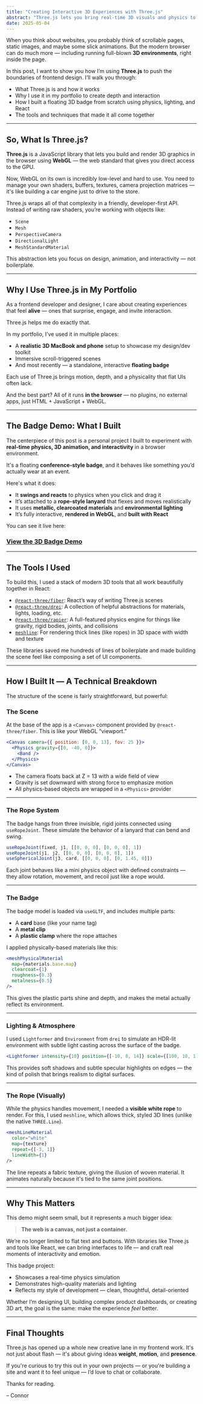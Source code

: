 ```yaml
---
title: "Creating Interactive 3D Experiences with Three.js"
abstract: "Three.js lets you bring real-time 3D visuals and physics to the browser. In this post, I explain how I used it in my portfolio and walk through the design and development of a fully interactive 3D badge demo — built with React, shaders, and physics."
date: 2025-05-04
---
```


When you think about websites, you probably think of scrollable pages, static images, and maybe some slick animations. But the modern browser can do much more — including running full-blown **3D environments**, right inside the page.

In this post, I want to show you how I’m using **Three.js** to push the boundaries of frontend design. I’ll walk you through:
- What Three.js is and how it works
- Why I use it in my portfolio to create depth and interaction
- How I built a floating 3D badge from scratch using physics, lighting, and React
- The tools and techniques that made it all come together

---

## So, What Is Three.js?

**Three.js** is a JavaScript library that lets you build and render 3D graphics in the browser using **WebGL** — the web standard that gives you direct access to the GPU.

Now, WebGL on its own is incredibly low-level and hard to use. You need to manage your own shaders, buffers, textures, camera projection matrices — it's like building a car engine just to drive to the store.

Three.js wraps all of that complexity in a friendly, developer-first API. Instead of writing raw shaders, you’re working with objects like:

- `Scene`
- `Mesh`
- `PerspectiveCamera`
- `DirectionalLight`
- `MeshStandardMaterial`

This abstraction lets you focus on design, animation, and interactivity — not boilerplate.

---

## Why I Use Three.js in My Portfolio

As a frontend developer and designer, I care about creating experiences that feel **alive** — ones that surprise, engage, and invite interaction.

Three.js helps me do exactly that.

In my portfolio, I’ve used it in multiple places:
- A **realistic 3D MacBook and phone** setup to showcase my design/dev toolkit
- Immersive scroll-triggered scenes
- And most recently — a standalone, interactive **floating badge**

Each use of Three.js brings motion, depth, and a physicality that flat UIs often lack.

And the best part? All of it runs **in the browser** — no plugins, no external apps, just HTML + JavaScript + WebGL.

---

## The Badge Demo: What I Built

The centerpiece of this post is a personal project I built to experiment with **real-time physics, 3D animation, and interactivity** in a browser environment.

It's a floating **conference-style badge**, and it behaves like something you’d actually wear at an event.

Here's what it does:
- It **swings and reacts** to physics when you click and drag it
- It’s attached to a **rope-style lanyard** that flexes and moves realistically
- It uses **metallic, clearcoated materials** and **environmental lighting**
- It’s fully interactive, **rendered in WebGL**, and **built with React**

You can see it live here:

### [View the 3D Badge Demo](https://threejs-badge.vercel.app)

---

## The Tools I Used

To build this, I used a stack of modern 3D tools that all work beautifully together in React:

- [`@react-three/fiber`](https://docs.pmnd.rs/react-three-fiber/getting-started/introduction): React’s way of writing Three.js scenes
- [`@react-three/drei`](https://docs.pmnd.rs/drei/introduction): A collection of helpful abstractions for materials, lights, loading, etc.
- [`@react-three/rapier`](https://github.com/pmndrs/react-three-rapier): A full-featured physics engine for things like gravity, rigid bodies, joints, and collisions
- [`meshline`](https://github.com/spite/THREE.MeshLine): For rendering thick lines (like ropes) in 3D space with width and texture

These libraries saved me hundreds of lines of boilerplate and made building the scene feel like composing a set of UI components.

---

## How I Built It — A Technical Breakdown

The structure of the scene is fairly straightforward, but powerful:

### The Scene

At the base of the app is a `<Canvas>` component provided by `@react-three/fiber`. This is like your WebGL “viewport.”

```jsx
<Canvas camera={{ position: [0, 0, 13], fov: 25 }}>
  <Physics gravity={[0, -40, 0]}>
    <Band />
  </Physics>
</Canvas>
````

* The camera floats back at Z = 13 with a wide field of view
* Gravity is set downward with strong force to emphasize motion
* All physics-based objects are wrapped in a `<Physics>` provider

---

### The Rope System

The badge hangs from three invisible, rigid joints connected using `useRopeJoint`. These simulate the behavior of a lanyard that can bend and swing.

```jsx
useRopeJoint(fixed, j1, [[0, 0, 0], [0, 0, 0], 1])
useRopeJoint(j1, j2, [[0, 0, 0], [0, 0, 0], 1])
useSphericalJoint(j3, card, [[0, 0, 0], [0, 1.45, 0]])
```

Each joint behaves like a mini physics object with defined constraints — they allow rotation, movement, and recoil just like a rope would.

---

### The Badge

The badge model is loaded via `useGLTF`, and includes multiple parts:

* A **card** base (like your name tag)
* A **metal clip**
* A **plastic clamp** where the rope attaches

I applied physically-based materials like this:

```jsx
<meshPhysicalMaterial
  map={materials.base.map}
  clearcoat={1}
  roughness={0.3}
  metalness={0.5}
/>
```

This gives the plastic parts shine and depth, and makes the metal actually reflect its environment.

---

### Lighting & Atmosphere

I used `Lightformer` and `Environment` from `drei` to simulate an HDR-lit environment with subtle light casting across the surface of the badge.

```jsx
<Lightformer intensity={10} position={[-10, 0, 14]} scale={[100, 10, 1]} />
```

This provides soft shadows and subtle specular highlights on edges — the kind of polish that brings realism to digital surfaces.

---

### The Rope (Visually)

While the physics handles movement, I needed a **visible white rope** to render. For this, I used `meshline`, which allows thick, styled 3D lines (unlike the native `THREE.Line`).

```jsx
<meshLineMaterial
  color="white"
  map={texture}
  repeat={[-3, 1]}
  lineWidth={1}
/>
```

The line repeats a fabric texture, giving the illusion of woven material. It animates naturally because it's tied to the same joint positions.

---

## Why This Matters

This demo might seem small, but it represents a much bigger idea:

> **The web is a canvas, not just a container.**

We’re no longer limited to flat text and buttons. With libraries like Three.js and tools like React, we can bring interfaces to life — and craft real moments of interactivity and emotion.

This badge project:

* Showcases a real-time physics simulation
* Demonstrates high-quality materials and lighting
* Reflects my style of development — clean, thoughtful, detail-oriented

Whether I’m designing UI, building complex product dashboards, or creating 3D art, the goal is the same: make the experience *feel* better.

---

## Final Thoughts

Three.js has opened up a whole new creative lane in my frontend work. It's not just about flash — it's about giving ideas **weight**, **motion**, and **presence**.

If you're curious to try this out in your own projects — or you're building a site and want it to feel unique — I’d love to chat or collaborate.

Thanks for reading.

– Connor

